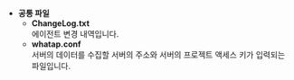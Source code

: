 * **공통 파일**
    * **ChangeLog.txt**  
        에이전트 변경 내역입니다.
    * **whatap.conf**  
        서버의 데이터를 수집할 서버의 주소와 서버의 프로젝트 액세스 키가 입력되는 파일입니다.  